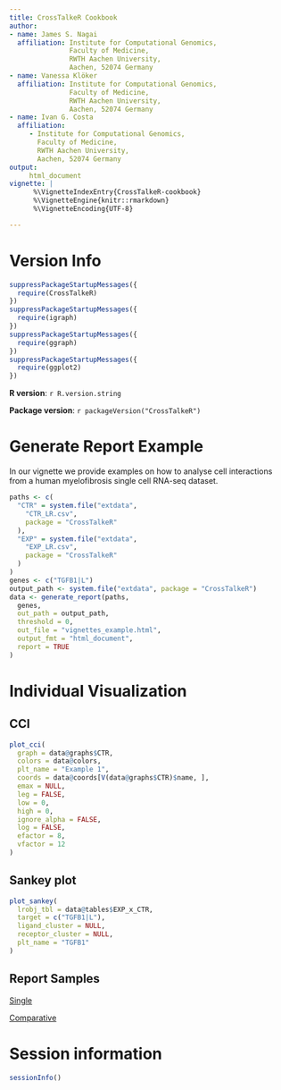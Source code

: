 ```yaml
---
title: CrossTalkeR Cookbook
author:
- name: James S. Nagai
  affiliation: Institute for Computational Genomics,
               Faculty of Medicine,
               RWTH Aachen University,
               Aachen, 52074 Germany
- name: Vanessa Klöker
  affiliation: Institute for Computational Genomics,
               Faculty of Medicine,
               RWTH Aachen University,
               Aachen, 52074 Germany
- name: Ivan G. Costa
  affiliation:
     - Institute for Computational Genomics,
       Faculty of Medicine,
       RWTH Aachen University,
       Aachen, 52074 Germany
output:
     html_document
vignette: |
      %\VignetteIndexEntry{CrossTalkeR-cookbook}
      %\VignetteEngine{knitr::rmarkdown}
      %\VignetteEncoding{UTF-8}

---
```



# Version Info
```r
suppressPackageStartupMessages({
  require(CrossTalkeR)
})
suppressPackageStartupMessages({
  require(igraph)
})
suppressPackageStartupMessages({
  require(ggraph)
})
suppressPackageStartupMessages({
  require(ggplot2)
})
```

**R version**: `r R.version.string`

**Package version**: `r packageVersion("CrossTalkeR")`

# Generate Report Example
In our vignette we provide examples on how to analyse cell interactions from a human myelofibrosis single cell RNA-seq dataset.


```r
paths <- c(
  "CTR" = system.file("extdata",
    "CTR_LR.csv",
    package = "CrossTalkeR"
  ),
  "EXP" = system.file("extdata",
    "EXP_LR.csv",
    package = "CrossTalkeR"
  )
)
genes <- c("TGFB1|L")
output_path <- system.file("extdata", package = "CrossTalkeR")
data <- generate_report(paths,
  genes,
  out_path = output_path,
  threshold = 0,
  out_file = "vignettes_example.html",
  output_fmt = "html_document",
  report = TRUE
)
```

# Individual Visualization

## CCI
```r
plot_cci(
  graph = data@graphs$CTR,
  colors = data@colors,
  plt_name = "Example 1",
  coords = data@coords[V(data@graphs$CTR)$name, ],
  emax = NULL,
  leg = FALSE,
  low = 0,
  high = 0,
  ignore_alpha = FALSE,
  log = FALSE,
  efactor = 8,
  vfactor = 12
)
```

## Sankey plot
```r
plot_sankey(
  lrobj_tbl = data@tables$EXP_x_CTR,
  target = c("TGFB1|L"),
  ligand_cluster = NULL,
  receptor_cluster = NULL,
  plt_name = "TGFB1"
)
```

## Report Samples

[Single](Single_vignettes_example.html)

[Comparative](Comparative_vignettes_example.html)


# Session information {.unnumbered}

```r
sessionInfo()
```
